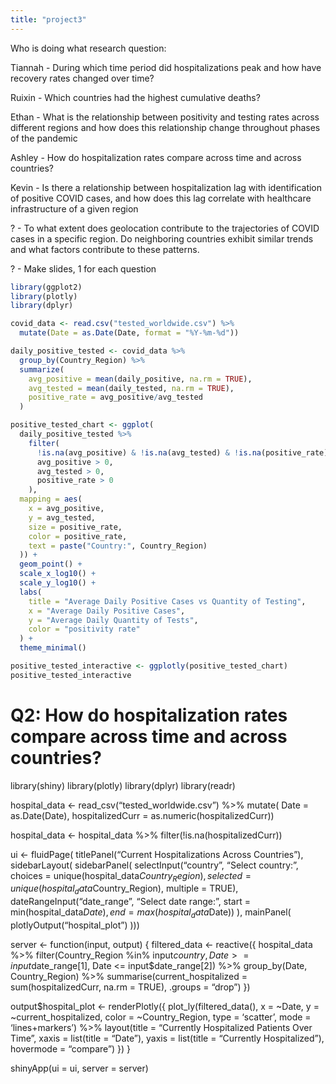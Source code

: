 ```yaml
---
title: "project3"
---
```


Who is doing what research question:

Tiannah - During which time period did hospitalizations peak and how have recovery rates changed over time?

Ruixin - Which countries had the highest cumulative deaths?

Ethan - What is the relationship between positivity and testing rates across different regions and how does this relationship change throughout phases of the pandemic

Ashley - How do hospitalization rates compare across time and across countries?

Kevin - Is there a relationship between hospitalization lag with identification of positive COVID cases, and how does this lag correlate with healthcare infrastructure of a given region

? - To what extent does geolocation contribute to the trajectories of COVID cases in a specific region. Do neighboring countries exhibit similar trends and what factors contribute to these patterns.

? - Make slides, 1 for each question

```r
library(ggplot2)
library(plotly)
library(dplyr)

covid_data <- read.csv("tested_worldwide.csv") %>% 
  mutate(Date = as.Date(Date, format = "%Y-%m-%d"))
```

```r
daily_positive_tested <- covid_data %>%  
  group_by(Country_Region) %>% 
  summarize(
    avg_positive = mean(daily_positive, na.rm = TRUE),
    avg_tested = mean(daily_tested, na.rm = TRUE),
    positive_rate = avg_positive/avg_tested
  )

positive_tested_chart <- ggplot(
  daily_positive_tested %>%
    filter(
      !is.na(avg_positive) & !is.na(avg_tested) & !is.na(positive_rate),
      avg_positive > 0,
      avg_tested > 0,
      positive_rate > 0
    ),
  mapping = aes(
    x = avg_positive,
    y = avg_tested,
    size = positive_rate,
    color = positive_rate,
    text = paste("Country:", Country_Region)
  )) +
  geom_point() +
  scale_x_log10() +
  scale_y_log10() +
  labs(
    title = "Average Daily Positive Cases vs Quantity of Testing",
    x = "Average Daily Positive Cases",
    y = "Average Daily Quantity of Tests",
    color = "positivity rate"
  ) +
  theme_minimal()

positive_tested_interactive <- ggplotly(positive_tested_chart)
positive_tested_interactive
```

# Q2: How do hospitalization rates compare across time and across countries?
library(shiny)
library(plotly)
library(dplyr)
library(readr)

hospital_data <- read_csv("tested_worldwide.csv") %>%
  mutate(
    Date = as.Date(Date),
    hospitalizedCurr = as.numeric(hospitalizedCurr))

hospital_data <- hospital_data %>% filter(!is.na(hospitalizedCurr))

ui <- fluidPage(
  titlePanel("Current Hospitalizations Across Countries"),
  sidebarLayout(
    sidebarPanel(
      selectInput("country", "Select country:",
                  choices = unique(hospital_data$Country_Region),
                  selected = unique(hospital_data$Country_Region),
                  multiple = TRUE),
      dateRangeInput("date_range", "Select date range:",
                     start = min(hospital_data$Date),
                     end = max(hospital_data$Date))
    ),
    mainPanel(
      plotlyOutput("hospital_plot")
    )))

server <- function(input, output) {
  filtered_data <- reactive({
    hospital_data %>%
      filter(Country_Region %in% input$country,
             Date >= input$date_range[1],
             Date <= input$date_range[2]) %>%
      group_by(Date, Country_Region) %>%
      summarise(current_hospitalized = sum(hospitalizedCurr, na.rm = TRUE), .groups = "drop")
  })
  
  output$hospital_plot <- renderPlotly({
    plot_ly(filtered_data(), x = ~Date, y = ~current_hospitalized, color = ~Country_Region,
            type = 'scatter', mode = 'lines+markers') %>%
      layout(title = "Currently Hospitalized Patients Over Time",
             xaxis = list(title = "Date"),
             yaxis = list(title = "Currently Hospitalized"),
             hovermode = "compare")
  })
}

shinyApp(ui = ui, server = server)
